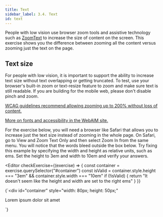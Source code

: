 ```yaml
---
title: Text
sidebar_label: 3.4. Text
id: text
---
```


People with low vision use browser zoom tools and assistive technology such as
[ZoomText](http://www.aisquared.com/products/zoomtext/) to increase the size of
content on the screen. This exercise shows you the difference between zooming
all the content versus zooming just the text on the page.

## Text size

For people with low vision, it is important to support the ability to increase
text size without text overlapping or getting truncated. To test, use your browser's
built-in zoom or text-resize feature to zoom and make sure text is still readable.
If you are building for the mobile web, please don't disable pinch and zoom.

[WCAG guidelines recommend allowing zooming up to 200% without loss of
content.](http://www.w3.org/TR/2008/REC-WCAG20-20081211/#visual-audio-contrast-scale)

[More on fonts and accessibility in the WebAIM
site.](http://webaim.org/techniques/fonts/#font_size)

For the exercise below, you will need a browser like Safari that allows you to
increase just the text size instead of zooming in the whole page. On Safari,
go to View and Zoom Text Only and then select Zoom In from the same menu. You
will notice that the words bleed outside the box below. Try fixing this example
by specifying the width and height as relative units, such as ems. Set the height
to 3em and width to 10em and verify your answers.


<Editor
  checkExercise={(exercise) => {
    const container = exercise.querySelector("#container")
    const isValid =
      container.style.height === "3em" && container.style.width === "10em"
    if (!isValid) {
      return "It doesn't seem like the height and width are set to the right ems"
    }
  }}
>
  {`<div 
  id="container"
  style="width: 80px; height: 50px;"
>
  Lorem ipsum dolor sit amet
</div>`}
</Editor>
